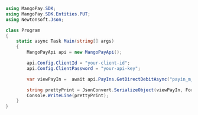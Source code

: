 ```csharp .NET 
using MangoPay.SDK;
using MangoPay.SDK.Entities.PUT;
using Newtonsoft.Json;

class Program
{
    static async Task Main(string[] args)
    {
        MangoPayApi api = new MangoPayApi();

        api.Config.ClientId = "your-client-id";
        api.Config.ClientPassword = "your-api-key";

        var viewPayIn =  await api.PayIns.GetDirectDebitAsync("payin_m_01J3D2NPHD12DRGSVP330QPZMH");

        string prettyPrint = JsonConvert.SerializeObject(viewPayIn, Formatting.Indented);
        Console.WriteLine(prettyPrint);
    }
}
```